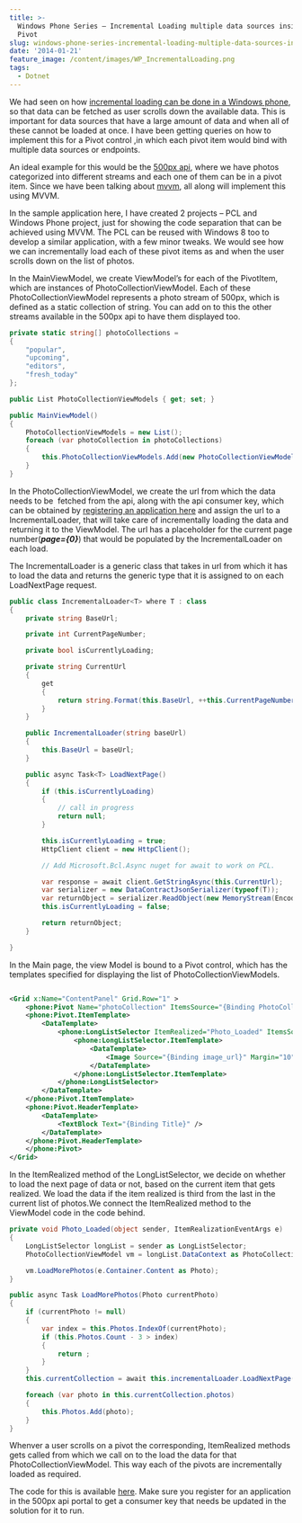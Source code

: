 ```yaml
---
title: >-
  Windows Phone Series – Incremental Loading multiple data sources inside a
  Pivot
slug: windows-phone-series-incremental-loading-multiple-data-sources-inside-a-pivot
date: '2014-01-21'
feature_image: /content/images/WP_IncrementalLoading.png
tags:
  - Dotnet
---
```

We had seen on how [incremental loading can be done in a Windows phone](/blog/windows-phone-series-incremental-loading/), so that data can be fetched as user scrolls down the available data. This is important for data sources that have a large amount of data and when all of these cannot be loaded at once. I have been getting queries on how to implement this for a Pivot control ,in which each pivot item would bind with multiple data sources or endpoints.

An ideal example for this would be the [500px api](http://developers.500px.com/), where we have photos categorized into different streams and each one of them can be in a pivot item. Since we have been talking about [mvvm](/blog/tag/mvvm/), all along will implement this using MVVM.

<ImageCard src="/content/images/WP_IncrementalLoading.png" alt="image" />

In the sample application here, I have created 2 projects – PCL and Windows Phone project, just for showing the code separation that can be achieved using MVVM. The PCL can be reused with Windows 8 too to develop a similar application, with a few minor tweaks. We would see how we can incrementally load each of these pivot items as and when the user scrolls down on the list of photos.

In the MainViewModel, we create ViewModel’s for each of the PivotItem, which are instances of PhotoCollectionViewModel. Each of these PhotoCollectionViewModel represents a photo stream of 500px, which is defined as a static collection of string. You can add on to this the other streams available in the 500px api to have them displayed too.

```csharp
private static string[] photoCollections =
{
    "popular",
    "upcoming",
    "editors",
    "fresh_today"
};

public List PhotoCollectionViewModels { get; set; }

public MainViewModel()
{
    PhotoCollectionViewModels = new List();
    foreach (var photoCollection in photoCollections)
    {
        this.PhotoCollectionViewModels.Add(new PhotoCollectionViewModel(photoCollection));
    }
}

```

In the PhotoCollectionViewModel, we create the url from which the data needs to be  fetched from the api, along with the api consumer key, which can be obtained by [registering an application here](http://500px.com/settings/applications) and assign the url to a IncrementalLoader, that will take care of incrementally loading the data and returning it to the ViewModel. The url has a placeholder for the current page number(**_page={0}_**) that would be populated by the IncrementalLoader on each load.

The IncrementalLoader is a generic class that takes in url from which it has to load the data and returns the generic type that it is assigned to on each LoadNextPage request.

```csharp
public class IncrementalLoader<T> where T : class
{
    private string BaseUrl;

    private int CurrentPageNumber;

    private bool isCurrentlyLoading;

    private string CurrentUrl
    {
        get
        {
            return string.Format(this.BaseUrl, ++this.CurrentPageNumber);
        }
    }

    public IncrementalLoader(string baseUrl)
    {
        this.BaseUrl = baseUrl;
    }

    public async Task<T> LoadNextPage()
    {
        if (this.isCurrentlyLoading)
        {
            // call in progress
            return null;
        }

        this.isCurrentlyLoading = true;
        HttpClient client = new HttpClient();

        // Add Microsoft.Bcl.Async nuget for await to work on PCL.

        var response = await client.GetStringAsync(this.CurrentUrl);
        var serializer = new DataContractJsonSerializer(typeof(T));
        var returnObject = serializer.ReadObject(new MemoryStream(Encoding.Unicode.GetBytes(response))) as T;
        this.isCurrentlyLoading = false;

        return returnObject;
    }

}

```

In the Main page, the view Model is bound to a Pivot control, which has the templates specified for displaying the list of PhotoCollectionViewModels.

```xml

<Grid x:Name="ContentPanel" Grid.Row="1" >
    <phone:Pivot Name="photoCollection" ItemsSource="{Binding PhotoCollectionViewModels}">
    <phone:Pivot.ItemTemplate>
        <DataTemplate>
            <phone:LongListSelector ItemRealized="Photo_Loaded" ItemsSource="{Binding Photos}" IsGroupingEnabled="False">
                <phone:LongListSelector.ItemTemplate>
                    <DataTemplate>
                        <Image Source="{Binding image_url}" Margin="10" Width="500" />
                    </DataTemplate>
                </phone:LongListSelector.ItemTemplate>
            </phone:LongListSelector>
        </DataTemplate>
    </phone:Pivot.ItemTemplate>
    <phone:Pivot.HeaderTemplate>
        <DataTemplate>
            <TextBlock Text="{Binding Title}" />
        </DataTemplate>
    </phone:Pivot.HeaderTemplate>
    </phone:Pivot>
</Grid>


```

In the ItemRealized method of the LongListSelector, we decide on whether to load the next page of data or not, based on the current item that gets realized. We load the data if the item realized is third from the last in the current list of photos.We connect the ItemRealized method to the ViewModel code in the code behind.

```csharp
private void Photo_Loaded(object sender, ItemRealizationEventArgs e)
{
    LongListSelector longList = sender as LongListSelector;
    PhotoCollectionViewModel vm = longList.DataContext as PhotoCollectionViewModel;

    vm.LoadMorePhotos(e.Container.Content as Photo);
}

public async Task LoadMorePhotos(Photo currentPhoto)
{
    if (currentPhoto != null)
    {
        var index = this.Photos.IndexOf(currentPhoto);
        if (this.Photos.Count - 3 > index)
        {
            return ;
        }
    }
    this.currentCollection = await this.incrementalLoader.LoadNextPage();

    foreach (var photo in this.currentCollection.photos)
    {
        this.Photos.Add(photo);
    }
}

```

Whenver a user scrolls on a pivot the corresponding, ItemRealized methods gets called from which we call on to the load the data for that PhotoCollectionViewModel. This way each of the pivots are incrementally loaded as required.

The code for this is available [here](https://github.com/rahulpnath/Blog/tree/master/IncrementalLoading). Make sure you register for an application in the 500px api portal to get a consumer key that needs be updated in the solution for it to run.
